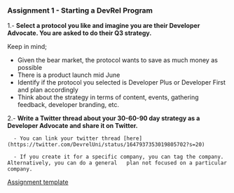 ### Assignment 1 - Starting a DevRel Program 


1.- **Select a protocol you like and imagine you are their Developer Advocate. You are asked to do their Q3 strategy.**

Keep in mind; 

- Given the bear market, the protocol wants to save as much money as possible
- There is a product launch mid June 
- Identify if the protocol you selected is Developer Plus or Developer First and plan accordingly
- Think about the strategy in terms of  content, events, gathering feedback, developer branding, etc.


2.- **Write a Twitter thread about your 30-60-90 day strategy as a Developer Advocate and share it on Twitter.**

      - You can link your twitter thread [here](https://twitter.com/DevrelUni/status/1647937353019805702?s=20)
 
      - If you create it for a specific company, you can tag the company. Alternatively, you can do a general   plan not focused on a particular company.

[Assignment template](https://docs.google.com/presentation/d/12x71KoKhEZrag1Fyp0DPE_A8CZ6SaIAWZLmQgVkwd5M/edit#slide=id.p1)